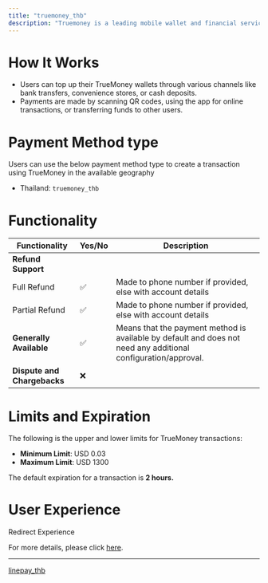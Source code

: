 ```yaml
---
title: "truemoney_thb"
description: "Truemoney is a leading mobile wallet and financial services provider in Thailand."
---
```


# How It Works

* Users can top up their TrueMoney wallets through various channels like bank transfers, convenience stores, or cash deposits.
* Payments are made by scanning QR codes, using the app for online transactions, or transferring funds to other users.

# Payment Method type

Users can use the below payment method type to create a transaction using TrueMoney in the available geography

* Thailand: `truemoney_thb`

# Functionality

| Functionality               | Yes/No | Description                                                                                                    |
| --------------------------- | ------ | -------------------------------------------------------------------------------------------------------------- |
| **Refund Support**          |        |                                                                                                                |
| Full Refund                 | ✅      | Made to phone number if provided, else with account details                                                    |
| Partial Refund              | ✅      | Made to phone number if provided, else with account details                                                    |
| **Generally Available**     | ✅      | Means that the payment method is available by default and does not need any additional configuration/approval. |
| **Dispute and Chargebacks** | ❌      |                                                                                                                |

# Limits and Expiration

The following is the upper and lower limits for TrueMoney transactions:

* **Minimum Limit**: USD 0.03
* **Maximum Limit**: USD 1300

The default expiration for a transaction is **2 hours.**

# User Experience

Redirect Experience

For more details, please click [here](https://tazapay.com/payment-methods/truemoney).

***

[linepay\_thb](/docs/linepay_thb-1)
